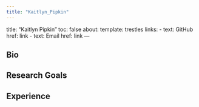 ```yaml
---
title: "Kaitlyn_Pipkin"
---
```

title: "Kaitlyn Pipkin"
toc: false
about:
  template: trestles
  links:
    - text: GitHub
      href: link
    - text: Email
      href: link
---

::: {.column-page}

## Bio

## Research Goals

## Experience

:::
